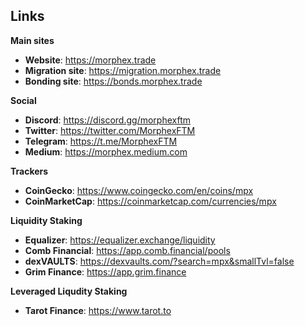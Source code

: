 ## Links

**Main sites**
- **Website**: https://morphex.trade
- **Migration site**: https://migration.morphex.trade
- **Bonding site**: https://bonds.morphex.trade

**Social**
- **Discord**: https://discord.gg/morphexftm
- **Twitter**: https://twitter.com/MorphexFTM
- **Telegram**: https://t.me/MorphexFTM
- **Medium**: https://morphex.medium.com

**Trackers**
- **CoinGecko**: https://www.coingecko.com/en/coins/mpx
- **CoinMarketCap**: https://coinmarketcap.com/currencies/mpx

**Liquidity Staking**
- **Equalizer**: https://equalizer.exchange/liquidity
- **Comb Financial**: https://app.comb.financial/pools
- **dexVAULTS**: https://dexvaults.com/?search=mpx&smallTvl=false
- **Grim Finance**: https://app.grim.finance

**Leveraged Liqudity Staking**
- **Tarot Finance**: https://www.tarot.to
